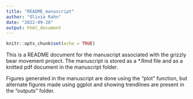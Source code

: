 ```yaml
---
title: "README_manuscript"
author: "Olivia Rahn"
date: "2022-09-28"
output: html_document
---
```


```r
knitr::opts_chunk$set(echo = TRUE)
```

This is a README document for the manuscript associated with the grizzly bear movement project. The manuscript is stored as a *.Rmd file and as a knitted pdf document in the manuscript folder. 

Figures generated in the manuscript are done using the "plot" function, but alternate figures made using ggplot and showing trendlines are present in the "outputs" folder. 
